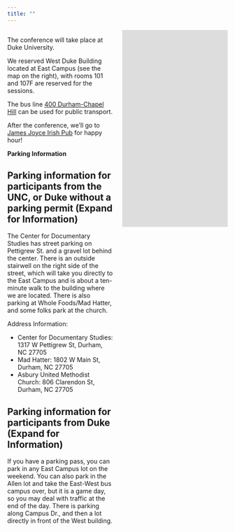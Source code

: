 ```yaml
---
title: ""
---
```


```{=html}
<style>
  body {
  background-size: cover;
  background-repeat: no-repeat;
}
  figcaption {
  margin: auto;
  text-align: center;
}
</style>
```

::::: columns
::: {.column width="50%"}
The conference will take place at Duke University.

We reserved West Duke Building located at East Campus (see the map on the right), with rooms 101 and 107F are reserved for the sessions.

The bus line [400 Durham-Chapel Hill](https://gotriangle.org/maps-schedules/gotriangle/400) can be used for public transport.

After the conference, we'll go to [James Joyce Irish Pub](https://www.instagram.com/jamesjoyceirishpub/) for happy hour!

**Parking Information**

::: {.callout-caution collapse="true"}
## Parking information for participants from the UNC, or Duke without a parking permit (Expand for Information)

The Center for Documentary Studies has street parking on Pettigrew St. and a gravel lot behind the center. There is an outside stairwell on the right side of the street, which will take you directly to the East Campus and is about a ten-minute walk to the building where we are located. There is also parking at Whole Foods/Mad Hatter, and some folks park at the church.

Address Information:

- Center for Documentary Studies: 1317 W Pettigrew St, Durham, NC 27705
- Mad Hatter: 1802 W Main St, Durham, NC 27705
- Asbury United Methodist Church: 806 Clarendon St, Durham, NC 27705
:::

::: {.callout-caution collapse="true"}
## Parking information for participants from Duke (Expand for Information)

If you have a parking pass, you can park in any East Campus lot on the weekend. You can also park in the Allen lot and take the East-West bus campus over, but it is a game day, so you may deal with traffic at the end of the day. There is parking along Campus Dr., and then a lot directly in front of the West building.
:::

:::

::: {.column width="50%"}
```{=html}
<meta name="robots" content="noindex">
<iframe src="https://www.google.com/maps/embed?pb=!1m18!1m12!1m3!1d3227.6336791947388!2d-78.91799192444482!3d36.004816312131176!2m3!1f0!2f0!3f0!3m2!1i1024!2i768!4f13.1!3m3!1m2!1s0x89ace408ef7bdae9%3A0x6cbf22bafb5c30fe!2sWest%20Duke%20Building!5e0!3m2!1sen!2sus!4v1728443842078!5m2!1sen!2sus" width="600" height="450" style="border:0;" allowfullscreen loading="lazy" referrerpolicy="no-referrer-when-downgrade">
</iframe>
```
:::
:::::
